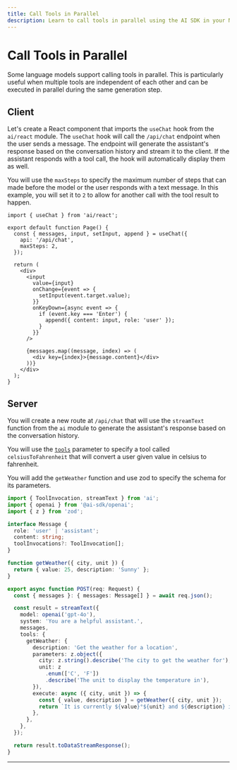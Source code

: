 ```yaml
---
title: Call Tools in Parallel
description: Learn to call tools in parallel using the AI SDK in your Next.js Pages Router application
---
```


# Call Tools in Parallel

Some language models support calling tools in parallel. This is particularly useful when multiple tools are independent of each other and can be executed in parallel during the same generation step.

<Browser>
  <ChatGeneration
    history={[
      { role: 'User', content: 'How is it going?' },
      { role: 'Assistant', content: 'All good, how may I help you?' },
    ]}
    inputMessage={{
      role: 'User',
      content: 'What is the weather in Paris and New York?',
    }}
    outputMessage={{
      role: 'Assistant',
      content:
        'The weather is 24°C in New York and 25°C in Paris. It is sunny in both cities.',
    }}
  />
</Browser>

## Client

Let's create a React component that imports the `useChat` hook from the `ai/react` module. The `useChat` hook will call the `/api/chat` endpoint when the user sends a message. The endpoint will generate the assistant's response based on the conversation history and stream it to the client. If the assistant responds with a tool call, the hook will automatically display them as well.

You will use the `maxSteps` to specify the maximum number of steps that can made before the model or the user responds with a text message. In this example, you will set it to `2` to allow for another call with the tool result to happen.

```tsx filename='pages/index.tsx'
import { useChat } from 'ai/react';

export default function Page() {
  const { messages, input, setInput, append } = useChat({
    api: '/api/chat',
    maxSteps: 2,
  });

  return (
    <div>
      <input
        value={input}
        onChange={event => {
          setInput(event.target.value);
        }}
        onKeyDown={async event => {
          if (event.key === 'Enter') {
            append({ content: input, role: 'user' });
          }
        }}
      />

      {messages.map((message, index) => (
        <div key={index}>{message.content}</div>
      ))}
    </div>
  );
}
```

## Server

You will create a new route at `/api/chat` that will use the `streamText` function from the `ai` module to generate the assistant's response based on the conversation history.

You will use the [`tools`](/docs/reference/ai-sdk-core/generate-text#tools) parameter to specify a tool called `celsiusToFahrenheit` that will convert a user given value in celsius to fahrenheit.

You will add the `getWeather` function and use zod to specify the schema for its parameters.

```ts filename='app/api/chat/route.ts'
import { ToolInvocation, streamText } from 'ai';
import { openai } from '@ai-sdk/openai';
import { z } from 'zod';

interface Message {
  role: 'user' | 'assistant';
  content: string;
  toolInvocations?: ToolInvocation[];
}

function getWeather({ city, unit }) {
  return { value: 25, description: 'Sunny' };
}

export async function POST(req: Request) {
  const { messages }: { messages: Message[] } = await req.json();

  const result = streamText({
    model: openai('gpt-4o'),
    system: 'You are a helpful assistant.',
    messages,
    tools: {
      getWeather: {
        description: 'Get the weather for a location',
        parameters: z.object({
          city: z.string().describe('The city to get the weather for'),
          unit: z
            .enum(['C', 'F'])
            .describe('The unit to display the temperature in'),
        }),
        execute: async ({ city, unit }) => {
          const { value, description } = getWeather({ city, unit });
          return `It is currently ${value}°${unit} and ${description} in ${city}!`;
        },
      },
    },
  });

  return result.toDataStreamResponse();
}
```

---

<GithubLink link="https://github.com/vercel/ai/blob/main/examples/next-openai-pages/pages/tools/call-tools-in-parallel/index.tsx" />
